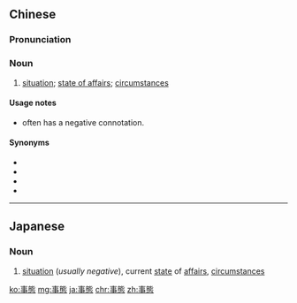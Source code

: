 {{also|事态}}
==Chinese==
{{zh-forms|s=事态}}

===Pronunciation===
{{zh-pron
|m=shìtài
|c=si6 taai3
|mn=qz:sīr-thài/tw,xm,zz:sū-thài
|cat=n
}}

===Noun===
{{zh-noun}}

# [[situation]]; [[state of affairs]]; [[circumstances]]

====Usage notes====
* {{zh-l|事態}} often has a negative connotation.

====Synonyms====
* {{zh-l|局面}}
* {{zh-l|局勢}}
* {{zh-l|情況}}
* {{zh-l|情勢}}

{{zh-cat|Advanced}}

----

==Japanese==
{{ja-kanjitab|じ|たい|yomi=on}}

===Noun===
{{ja-noun|じたい}}

# [[situation]] (''usually negative''), current [[state]] of [[affairs]], [[circumstances]]

[[ko:事態]]
[[mg:事態]]
[[ja:事態]]
[[chr:事態]]
[[zh:事態]]